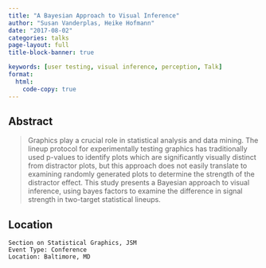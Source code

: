 ```yaml
---
title: "A Bayesian Approach to Visual Inference"
author: "Susan Vanderplas, Heike Hofmann"
date: "2017-08-02"
categories: talks
page-layout: full
title-block-banner: true

keywords: [user testing, visual inference, perception, Talk]
format:
  html:
    code-copy: true
---
```

 
## Abstract
>  Graphics play a crucial role in statistical analysis and data mining. The lineup protocol for experimentally testing graphics has traditionally used p-values to identify plots which are significantly visually distinct from distractor plots, but this approach does not easily translate to examining randomly generated plots to determine the strength of the distractor effect. This study presents a Bayesian approach to visual inference, using bayes factors to examine the difference in signal strength in two-target statistical lineups.


## Location

    Section on Statistical Graphics, JSM
    Event Type: Conference
    Location: Baltimore, MD

